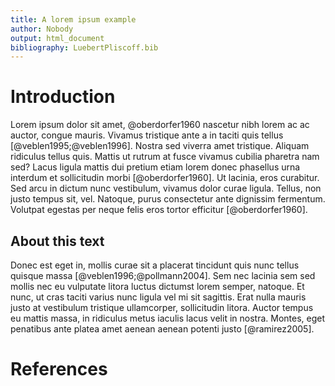 ```yaml
---
title: A lorem ipsum example
author: Nobody
output: html_document
bibliography: LuebertPliscoff.bib
---
```


# Introduction

Lorem ipsum dolor sit amet, @oberdorfer1960 nascetur nibh lorem ac ac auctor,
congue mauris.
Vivamus tristique ante a in taciti quis tellus [@veblen1995;@veblen1996]. Nostra
sed viverra amet tristique. Aliquam ridiculus tellus quis. Mattis ut rutrum at
fusce vivamus cubilia pharetra nam sed? Lacus ligula mattis dui pretium etiam
lorem donec phasellus urna interdum et sollicitudin morbi [@oberdorfer1960]. Ut
lacinia, eros curabitur. Sed arcu in dictum nunc vestibulum, vivamus dolor curae
ligula. Tellus, non justo tempus sit, vel. Natoque, purus consectetur ante
dignissim fermentum. Volutpat egestas per neque felis eros tortor efficitur
[@oberdorfer1960].

## About this text

Donec est eget in, mollis curae sit a placerat tincidunt quis nunc tellus
quisque massa [@veblen1996;@pollmann2004]. Sem nec lacinia sem sed mollis nec eu vulputate litora luctus
dictumst lorem semper, natoque. Et nunc, ut cras taciti varius nunc ligula vel
mi sit sagittis. Erat nulla mauris justo at vestibulum tristique ullamcorper,
sollicitudin litora. Auctor tempus eu mattis massa, in ridiculus metus iaculis
lacus velit in nostra. Montes, eget penatibus ante platea amet aenean aenean
potenti justo [@ramirez2005].

# References
